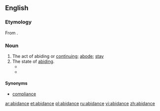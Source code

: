 ==English==

===Etymology===
From {{suffix|abide|ance}}.

===Noun===
{{en-noun}}

# The act of abiding or [[continuing]]; [[abode]]; [[stay]]
# The state of [[abiding]].
#* {{quote-book|year=1840|title=The history of the holy war|page=262|author=Thomas Fuller|passage=No wonder then, though the Christians had no longer abidance in the holy hill of Palestine  (though this I confess, is but the bark of the text), driving that trade wherewith none ever thrived, the breaking of promises; wherewith one may for a way fairly spread his train, but he will moult his feathers soon after.|url=http://books.google.com/books?id=kok-AAAAYAAJ}}
#* {{quote-book|year=1862|passage=A judicious '''abidance''' by rules, and holding to the results of experience, are good; but not less so, are a judicious setting aside of rules, and a declining to be bound by incomplete experience.|title=Organization in daily life: an essay|page=78|url=http://books.google.com/books?id=AWAAAAAAMAAJ|author=Sir Arthur Helps}}

====Synonyms====
* [[compliance]]

[[ar:abidance]]
[[et:abidance]]
[[pl:abidance]]
[[ru:abidance]]
[[vi:abidance]]
[[zh:abidance]]